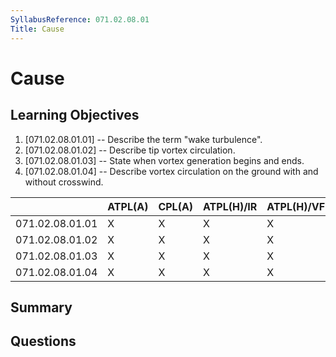 ```yaml
---
SyllabusReference: 071.02.08.01
Title: Cause
---
```


# Cause

## Learning Objectives

1. [071.02.08.01.01] -- Describe the term "wake turbulence".
2. [071.02.08.01.02] -- Describe tip vortex circulation.
3. [071.02.08.01.03] -- State when vortex generation begins and ends.
4. [071.02.08.01.04] -- Describe vortex circulation on the ground with and
   without crosswind.

|                 | ATPL(A) | CPL(A) | ATPL(H)/IR | ATPL(H)/VFR | CPL(H) | IR  | CBIR(A) |
| --------------- | ------- | ------ | ---------- | ----------- | ------ | --- | ------- |
| 071.02.08.01.01 | X       | X      | X          | X           | X      |     |         |
| 071.02.08.01.02 | X       | X      | X          | X           | X      |     |         |
| 071.02.08.01.03 | X       | X      | X          | X           | X      |     |         |
| 071.02.08.01.04 | X       | X      | X          | X           | X      |     |         |

## Summary

## Questions
